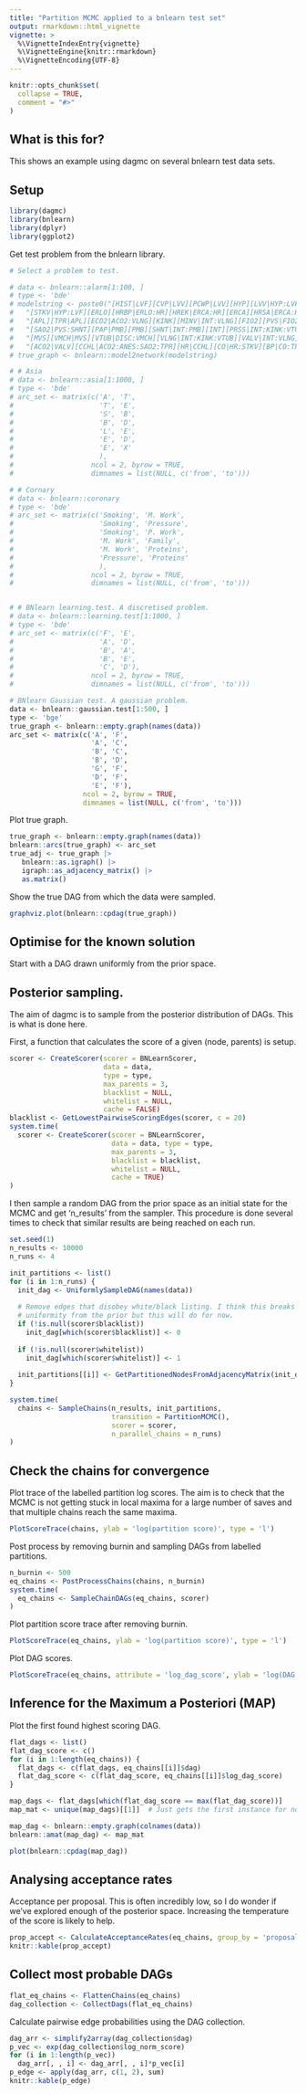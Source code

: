 ```yaml
---
title: "Partition MCMC applied to a bnlearn test set"
output: rmarkdown::html_vignette
vignette: >
  %\VignetteIndexEntry{vignette}
  %\VignetteEngine{knitr::rmarkdown}
  %\VignetteEncoding{UTF-8}
---
```


```r
knitr::opts_chunk$set(
  collapse = TRUE,
  comment = "#>"
)
```

## What is this for?

This shows an example using dagmc on several bnlearn test data sets.

## Setup

```r
library(dagmc)
library(bnlearn)
library(dplyr)
library(ggplot2)
```

Get test problem from the bnlearn library.

```r
# Select a problem to test.

# data <- bnlearn::alarm[1:100, ]
# type <- 'bde'
# modelstring <- paste0("[HIST|LVF][CVP|LVV][PCWP|LVV][HYP][LVV|HYP:LVF][LVF]",
#   "[STKV|HYP:LVF][ERLO][HRBP|ERLO:HR][HREK|ERCA:HR][ERCA][HRSA|ERCA:HR][ANES]",
#   "[APL][TPR|APL][ECO2|ACO2:VLNG][KINK][MINV|INT:VLNG][FIO2][PVS|FIO2:VALV]",
#   "[SAO2|PVS:SHNT][PAP|PMB][PMB][SHNT|INT:PMB][INT][PRSS|INT:KINK:VTUB][DISC]",
#   "[MVS][VMCH|MVS][VTUB|DISC:VMCH][VLNG|INT:KINK:VTUB][VALV|INT:VLNG]",
#   "[ACO2|VALV][CCHL|ACO2:ANES:SAO2:TPR][HR|CCHL][CO|HR:STKV][BP|CO:TPR]")
# true_graph <- bnlearn::model2network(modelstring)

# # Asia
# data <- bnlearn::asia[1:1000, ]
# type <- 'bde'
# arc_set <- matrix(c('A', 'T',
#                     'T', 'E',
#                     'S', 'B',
#                     'B', 'D',
#                     'L', 'E',
#                     'E', 'D',
#                     'E', 'X'
#                     ),
#                   ncol = 2, byrow = TRUE,
#                   dimnames = list(NULL, c('from', 'to')))

# # Cornary
# data <- bnlearn::coronary
# type <- 'bde'
# arc_set <- matrix(c('Smoking', 'M. Work',
#                     'Smoking', 'Pressure',
#                     'Smoking', 'P. Work',
#                     'M. Work', 'Family',
#                     'M. Work', 'Proteins',
#                     'Pressure', 'Proteins'
#                     ),
#                   ncol = 2, byrow = TRUE,
#                   dimnames = list(NULL, c('from', 'to')))


# # BNlearn learning.test. A discretised problem.
# data <- bnlearn::learning.test[1:1000, ]
# type <- 'bde'
# arc_set <- matrix(c('F', 'E',
#                     'A', 'D',
#                     'B', 'A',
#                     'B', 'E',
#                     'C', 'D'),
#                   ncol = 2, byrow = TRUE,
#                   dimnames = list(NULL, c('from', 'to')))

# BNlearn Gaussian test. A gaussian problem.
data <- bnlearn::gaussian.test[1:500, ]
type <- 'bge'
true_graph <- bnlearn::empty.graph(names(data))
arc_set <- matrix(c('A', 'F',
                    'A', 'C',
                    'B', 'C',
                    'B', 'D',
                    'G', 'F',
                    'D', 'F',
                    'E', 'F'),
                  ncol = 2, byrow = TRUE,
                  dimnames = list(NULL, c('from', 'to')))
```

Plot true graph.

```r
true_graph <- bnlearn::empty.graph(names(data))
bnlearn::arcs(true_graph) <- arc_set
true_adj <- true_graph |>
   bnlearn::as.igraph() |>
   igraph::as_adjacency_matrix() |>
   as.matrix()
```

Show the true DAG from which the data were sampled.

```r
graphviz.plot(bnlearn::cpdag(true_graph))
```

## Optimise for the known solution

Start with a DAG drawn uniformly from the prior space.

## Posterior sampling.

The aim of dagmc is to sample from the posterior distribution of DAGs. This is
what is done here.

First, a function that calculates the score of a given (node, parents) is
setup.

```r
scorer <- CreateScorer(scorer = BNLearnScorer,
                       data = data,
                       type = type,
                       max_parents = 3,
                       blacklist = NULL,
                       whitelist = NULL,
                       cache = FALSE)
blacklist <- GetLowestPairwiseScoringEdges(scorer, c = 20)
system.time(
  scorer <- CreateScorer(scorer = BNLearnScorer,
                         data = data, type = type,
                         max_parents = 3,
                         blacklist = blacklist,
                         whitelist = NULL,
                         cache = TRUE)
)
```

I then sample a random DAG from the prior space as an initial state for the MCMC
and get 'n_results' from the sampler. This procedure is done several times
to check that similar results are being reached on each run.

```r
set.seed(1)
n_results <- 10000
n_runs <- 4

init_partitions <- list()
for (i in 1:n_runs) {
  init_dag <- UniformlySampleDAG(names(data))
  
  # Remove edges that disobey white/black listing. I think this breaks the 
  # uniformity from the prior but this will do for now.
  if (!is.null(scorer$blacklist))
    init_dag[which(scorer$blacklist)] <- 0
  
  if (!is.null(scorer$whitelist))
    init_dag[which(scorer$whitelist)] <- 1
  
  init_partitions[[i]] <- GetPartitionedNodesFromAdjacencyMatrix(init_dag)
}

system.time(
  chains <- SampleChains(n_results, init_partitions,
                         transition = PartitionMCMC(),
                         scorer = scorer,
                         n_parallel_chains = n_runs)
)
```

## Check the chains for convergence

Plot trace of the labelled partition log scores. The aim is to check that the 
MCMC is not getting stuck in local maxima for a large number of saves and that 
multiple chains reach the same maxima.

```r
PlotScoreTrace(chains, ylab = 'log(partition score)', type = 'l')
```

Post process by removing burnin and sampling DAGs from labelled partitions.

```r
n_burnin <- 500
eq_chains <- PostProcessChains(chains, n_burnin)
system.time(
  eq_chains <- SampleChainDAGs(eq_chains, scorer)
)
```

Plot partition score trace after removing burnin.

```r
PlotScoreTrace(eq_chains, ylab = 'log(partition score)', type = 'l')
```

Plot DAG scores.

```r
PlotScoreTrace(eq_chains, attribute = 'log_dag_score', ylab = 'log(DAG score)', type = 'l')
```

## Inference for the Maximum a Posteriori (MAP)

Plot the first found highest scoring DAG. 

```r
flat_dags <- list()
flat_dag_score <- c()
for (i in 1:length(eq_chains)) {
  flat_dags <- c(flat_dags, eq_chains[[i]]$dag)
  flat_dag_score <- c(flat_dag_score, eq_chains[[i]]$log_dag_score)
}

map_dags <- flat_dags[which(flat_dag_score == max(flat_dag_score))]
map_mat <- unique(map_dags)[[1]]  # Just gets the first instance for now.

map_dag <- bnlearn::empty.graph(colnames(data))
bnlearn::amat(map_dag) <- map_mat

plot(bnlearn::cpdag(map_dag))
```

## Analysing acceptance rates

Acceptance per proposal. This is often incredibly low, so I do wonder if we've
explored enough of the posterior space. Increasing the temperature of the score
is likely to help.

```r
prop_accept <- CalculateAcceptanceRates(eq_chains, group_by = 'proposal_used')
knitr::kable(prop_accept)
```

## Collect most probable DAGs

```r
flat_eq_chains <- FlattenChains(eq_chains)
dag_collection <- CollectDags(flat_eq_chains)
```

Calculate pairwise edge probabilities using the DAG collection. 

```r
dag_arr <- simplify2array(dag_collection$dag)
p_vec <- exp(dag_collection$log_norm_score)
for (i in 1:length(p_vec))
  dag_arr[, , i] <- dag_arr[, , i]*p_vec[i]
p_edge <- apply(dag_arr, c(1, 2), sum)
knitr::kable(p_edge)
```
